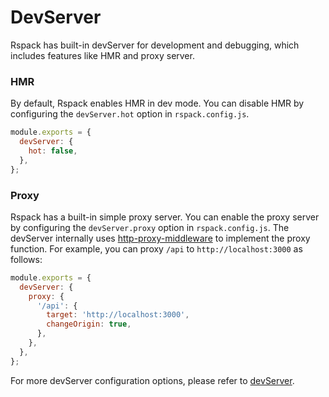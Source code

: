 # DevServer

Rspack has built-in devServer for development and debugging, which includes features like HMR and proxy server.

### HMR

By default, Rspack enables HMR in dev mode. You can disable HMR by configuring the `devServer.hot` option in `rspack.config.js`.

```js
module.exports = {
  devServer: {
    hot: false,
  },
};
```

### Proxy

Rspack has a built-in simple proxy server. You can enable the proxy server by configuring the `devServer.proxy` option in `rspack.config.js`. The devServer internally uses [http-proxy-middleware](https://github.com/chimurai/http-proxy-middleware) to implement the proxy function. For example, you can proxy `/api` to `http://localhost:3000` as follows:

```js
module.exports = {
  devServer: {
    proxy: {
      '/api': {
        target: 'http://localhost:3000',
        changeOrigin: true,
      },
    },
  },
};
```

For more devServer configuration options, please refer to [devServer](/config/devServer.html).
